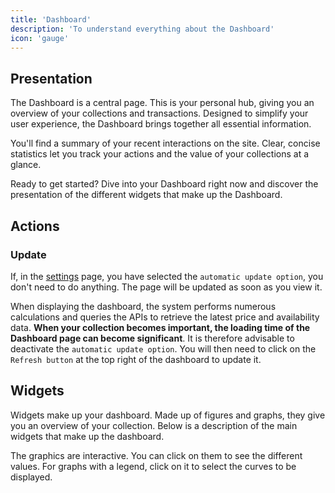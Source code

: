 ```yaml
---
title: 'Dashboard'
description: 'To understand everything about the Dashboard'
icon: 'gauge'
---
```


## Presentation

The Dashboard is a central page. This is your personal hub, giving you an overview of your collections and transactions. Designed to simplify your user experience, the Dashboard brings together all essential information.

You'll find a summary of your recent interactions on the site. Clear, concise statistics let you track your actions and the value of your collections at a glance.

Ready to get started? Dive into your Dashboard right now and discover the presentation of the different widgets that make up the Dashboard.

## Actions
### Update

If, in the [settings](/lg-english/settings) page, you have selected the `automatic update option`, you don't need to do anything. The page will be updated as soon as you view it.

When displaying the dashboard, the system performs numerous calculations and queries the APIs to retrieve the latest price and availability data. **When your collection becomes important, the loading time of the Dashboard page can become significant**. It is therefore advisable to deactivate the `automatic update option`. You will then need to click on the `Refresh button` at the top right of the dashboard to update it.

## Widgets

Widgets make up your dashboard. Made up of figures and graphs, they give you an overview of your collection. Below is a description of the main widgets that make up the dashboard.

<Tip>The graphics are interactive. You can click on them to see the different values. For graphs with a legend, click on it to select the curves to be displayed.</Tip>

<DashboardWidgets />
